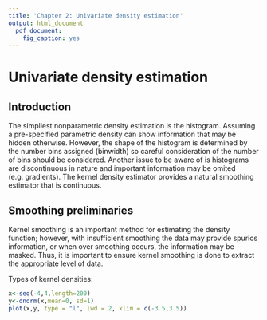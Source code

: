 ```yaml
---
title: 'Chapter 2: Univariate density estimation'
output: html_document
  pdf_document:
    fig_caption: yes
---
```


# Univariate density estimation

## Introduction

The simpliest nonparametric density estimation is the histogram.  Assuming a pre-specified parametric density can show information that may be hidden otherwise.  However, the shape of the histogram is determined by the number bins assigned (binwidth) so careful consideration of the number of bins should be considered.  Another issue to be aware of is histograms are discontinuous in nature and important information may be omited (e.g. gradients).  The kernel density estimator provides a natural smoothing estimator that is continuous.

## Smoothing preliminaries

Kernel smoothing is an important method for estimating the density function; however, with insufficient smoothing the data may provide spurios information, or when over smoothing occurs, the information may be masked.  Thus, it is important to ensure kernel smoothing is done to extract the appropriate level of data.

Types of kernel densities:

```r
x<-seq(-4,4,length=200)
y<-dnorm(x,mean=0, sd=1)
plot(x,y, type = "l", lwd = 2, xlim = c(-3.5,3.5))
```


